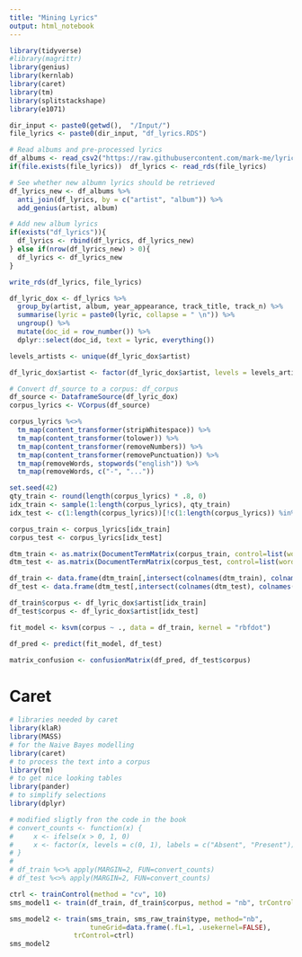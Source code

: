 ```yaml
---
title: "Mining Lyrics"
output: html_notebook
---
```




```r
library(tidyverse)
#library(magrittr)
library(genius)
library(kernlab) 
library(caret) 
library(tm) 
library(splitstackshape)
library(e1071)
```
```r
dir_input <- paste0(getwd(),  "/Input/")
file_lyrics <- paste0(dir_input, "df_lyrics.RDS")

# Read albums and pre-processed lyrics
df_albums <- read_csv2("https://raw.githubusercontent.com/mark-me/lyric_mining/master/artists_albums.csv")
if(file.exists(file_lyrics))  df_lyrics <- read_rds(file_lyrics)

# See whether new albumn lyrics should be retrieved
df_lyrics_new <- df_albums %>% 
  anti_join(df_lyrics, by = c("artist", "album")) %>% 
  add_genius(artist, album)

# Add new album lyrics
if(exists("df_lyrics")){
  df_lyrics <- rbind(df_lyrics, df_lyrics_new)
} else if(nrow(df_lyrics_new) > 0){
  df_lyrics <- df_lyrics_new
}

write_rds(df_lyrics, file_lyrics)
```


```r
df_lyric_dox <- df_lyrics %>% 
  group_by(artist, album, year_appearance, track_title, track_n) %>% 
  summarise(lyric = paste0(lyric, collapse = " \n")) %>% 
  ungroup() %>% 
  mutate(doc_id = row_number()) %>% 
  dplyr::select(doc_id, text = lyric, everything())

levels_artists <- unique(df_lyric_dox$artist)

df_lyric_dox$artist <- factor(df_lyric_dox$artist, levels = levels_artists)

# Convert df_source to a corpus: df_corpus
df_source <- DataframeSource(df_lyric_dox)
corpus_lyrics <- VCorpus(df_source)

corpus_lyrics %<>% 
  tm_map(content_transformer(stripWhitespace)) %>% 
  tm_map(content_transformer(tolower)) %>% 
  tm_map(content_transformer(removeNumbers)) %>% 
  tm_map(content_transformer(removePunctuation)) %>% 
  tm_map(removeWords, stopwords("english")) %>% 
  tm_map(removeWords, c("-", "..."))
```

```r
set.seed(42)
qty_train <- round(length(corpus_lyrics) * .8, 0)
idx_train <- sample(1:length(corpus_lyrics), qty_train)
idx_test <- c(1:length(corpus_lyrics))[!c(1:length(corpus_lyrics)) %in% idx_train]

corpus_train <- corpus_lyrics[idx_train]
corpus_test <- corpus_lyrics[idx_test]
```

```r
dtm_train <- as.matrix(DocumentTermMatrix(corpus_train, control=list(wordLengths=c(1,Inf))))
dtm_test <- as.matrix(DocumentTermMatrix(corpus_test, control=list(wordLengths=c(1,Inf))))
```

```r
df_train <- data.frame(dtm_train[,intersect(colnames(dtm_train), colnames(dtm_test))])
df_test <- data.frame(dtm_test[,intersect(colnames(dtm_test), colnames(dtm_train))])
```

```r
df_train$corpus <- df_lyric_dox$artist[idx_train]
df_test$corpus <- df_lyric_dox$artist[idx_test]
```

```r
fit_model <- ksvm(corpus ~ ., data = df_train, kernel = "rbfdot")
```

```r
df_pred <- predict(fit_model, df_test)
```

```r
matrix_confusion <- confusionMatrix(df_pred, df_test$corpus)
```

# Caret

```r
# libraries needed by caret
library(klaR)
library(MASS)
# for the Naive Bayes modelling
library(caret)
# to process the text into a corpus
library(tm)
# to get nice looking tables
library(pander)
# to simplify selections
library(dplyr)
```

```r
# modified sligtly fron the code in the book
# convert_counts <- function(x) {
#     x <- ifelse(x > 0, 1, 0)
#     x <- factor(x, levels = c(0, 1), labels = c("Absent", "Present"))
# }
# 
# df_train %<>% apply(MARGIN=2, FUN=convert_counts)
# df_test %<>% apply(MARGIN=2, FUN=convert_counts)
```


```r
ctrl <- trainControl(method = "cv", 10)
sms_model1 <- train(df_train, df_train$corpus, method = "nb", trControl = ctrl)
```

```r
sms_model2 <- train(sms_train, sms_raw_train$type, method="nb", 
                    tuneGrid=data.frame(.fL=1, .usekernel=FALSE),
                trControl=ctrl)
sms_model2
```

